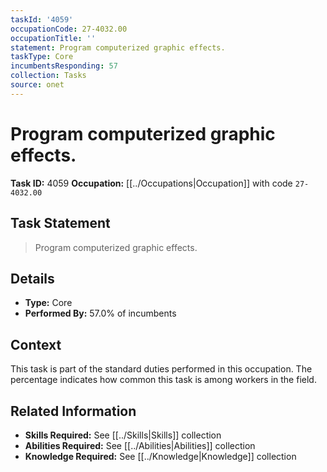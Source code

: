 ```yaml
---
taskId: '4059'
occupationCode: 27-4032.00
occupationTitle: ''
statement: Program computerized graphic effects.
taskType: Core
incumbentsResponding: 57
collection: Tasks
source: onet
---
```

# Program computerized graphic effects.

**Task ID:** 4059
**Occupation:** [[../Occupations|Occupation]] with code `27-4032.00`

## Task Statement

> Program computerized graphic effects.

## Details

- **Type:** Core
- **Performed By:** 57.0% of incumbents

## Context

This task is part of the standard duties performed in this occupation. The percentage indicates how common this task is among workers in the field.

## Related Information

- **Skills Required:** See [[../Skills|Skills]] collection
- **Abilities Required:** See [[../Abilities|Abilities]] collection
- **Knowledge Required:** See [[../Knowledge|Knowledge]] collection
